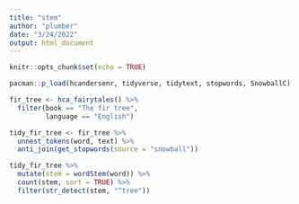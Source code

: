 ```yaml
---
title: "stem"
author: "plumber"
date: "3/24/2022"
output: html_document
---
```


```r
knitr::opts_chunk$set(echo = TRUE)
```

```r
pacman::p_load(hcandersenr, tidyverse, tidytext, stopwords, SnowballC)
```

```r
fir_tree <- hca_fairytales() %>%
  filter(book == "The fir tree",
         language == "English")

tidy_fir_tree <- fir_tree %>%
  unnest_tokens(word, text) %>%
  anti_join(get_stopwords(source = "snowball"))

tidy_fir_tree %>%
  mutate(stem = wordStem(word)) %>%
  count(stem, sort = TRUE) %>%
  filter(str_detect(stem, "^tree"))
```

